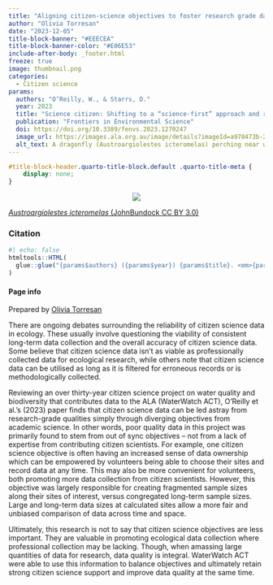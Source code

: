 ```yaml
---
title: "Aligning citizen-science objectives to foster research grade data"
author: "Olivia Torresan"
date: "2023-12-05"
title-block-banner: "#EEECEA"
title-block-banner-color: "#E06E53"
include-after-body: _footer.html
freeze: true
image: thumbnail.png 
categories:
  - Citizen science
params:
  authors: "O’Reilly, W., & Starrs, D."
  year: 2023
  title: "Science citizen: Shifting to a “science-first” approach and recognising the trade-offs between objectives in a long-term citizen science program"
  publication: "Frontiers in Environmental Science"
  doi: https://doi.org/10.3389/fenvs.2023.1270247
  image_url: https://images.ala.org.au/image/details?imageId=a978473b-23a0-4d8d-b74b-5ca60235316b
  alt_text: A dragonfly (Austroargiolestes icteromelas) perching near water
---
```


<!-- remove metadata section -->

```css
#title-block-header.quarto-title-block.default .quarto-title-meta {
    display: none;
}
```

<!-- Side panel -->

::: column-page
::: paper-side-column
<center>

::: {.col-image layout-ncol="1" style="margin-left: auto; margin-right: auto;"}
<!-- add image url -->

<img src="https://ala-images.s3.ap-southeast-2.amazonaws.com/store/b/6/1/3/a978473b-23a0-4d8d-b74b-5ca60235316b/original"/></img>
:::

</center>

::: figure-caption
<!-- edit caption -->

[*Austroargiolestes icteromelas* (JohnBundock CC BY 3.0)]( https://images.ala.org.au/image/details?imageId=a978473b-23a0-4d8d-b74b-5ca60235316b)
:::

### Citation

```r
#| echo: false
htmltools::HTML(
  glue::glue("{params$authors} ({params$year}) {params$title}. <em>{params$publication}</em> <a href='{params$doi}' target='_blank'>{params$doi}</a>")
)
```

#### Page info

Prepared by [Olivia Torresan](https://labs.ala.org.au/people/Torresan_Olivia/)
:::

<!-- Main panel description -->

::: paper-main-column
There are ongoing debates surrounding the reliability of citizen science data in ecology. These usually involve questioning the viability of consistent long-term data collection and the overall accuracy of citizen science data. Some believe that citizen science data isn’t as viable as professionally collected data for ecological research, while others note that citizen science data can be utilised as long as it is filtered for erroneous records or is methodologically collected. 

Reviewing an over thirty-year citizen science project on water quality and biodiversity that contributes data to the ALA (WaterWatch ACT), O’Reilly et al.’s (2023) paper finds that citizen science data can be led astray from research-grade qualities simply through diverging objectives from academic science. In other words, poor quality data in this project was primarily found to stem from out of sync objectives – not from a lack of expertise from contributing citizen scientists. For example, one citizen science objective is often having an increased sense of data ownership which can be empowered by volunteers being able to choose their sites and record data at any time. This may also be more convenient for volunteers, both promoting more data collection from citizen scientists. However, this objective was largely responsible for creating fragmented sample sizes along their sites of interest, versus congregated long-term sample sizes. Large and long-term data sizes at calculated sites allow a more fair and unbiased comparison of data across time and space. 

Ultimately, this research is not to say that citizen science objectives are less important. They are valuable in promoting ecological data collection where professional collection may be lacking. Though, when amassing large quantities of data for research, data quality is integral. WaterWatch ACT were able to use this information to balance objectives and ultimately retain strong citizen science support and improve data quality at the same time. 
:::
:::
